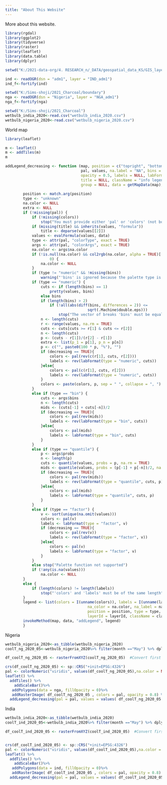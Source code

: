 ---
title: "About This Website"
---

More about this website.

```{r, echo=FALSE, message=FALSE, results='hide',warning=FALSE}
library(rgdal)
library(ggplot2)
library(tidyverse)
library(raster)
library(leaflet)
library(data.table)
library(dplyr)

setwd("K:/2021-data-org/4. RESEARCH_n/_DATA/geospatial_data_KS/GIS_layers")

ind <- readOGR(dsn = "adm1", layer = "IND_adm1")
ind_f<-fortify(ind)

setwd("K:/Sims-shoji/2021_Charcoal/boundary")
nga <- readOGR(dsn = "Nigeria", layer = "NGA_adm1")
nga_f<-fortify(nga)
```


```{r, echo=FALSE, message=FALSE, results='hide',warning=FALSE}
setwd("K:/Sims-shoji/2021_Charcoal")
wetbulb_india_2020<-read.csv("wetbulb_india_2020.csv")
wetbulb_nigeria_2020<-read.csv("wetbulb_nigeria_2020.csv")
```

World map

```{r out.width='100%', echo=FALSE, warning=FALSE}
library(leaflet)

m <- leaflet()
m <- addTiles(m)
m
```

```{r, echo=FALSE, message=FALSE, results='hide',warning=FALSE}
addLegend_decreasing <- function (map, position = c("topright", "bottomright", "bottomleft","topleft"),
                                  pal, values, na.label = "NA", bins = 7, colors, 
                                  opacity = 0.5, labels = NULL, labFormat = labelFormat(), 
                                  title = NULL, className = "info legend", layerId = NULL, 
                                  group = NULL, data = getMapData(map), decreasing = FALSE) {
  
        position <- match.arg(position)
        type <- "unknown"
        na.color <- NULL
        extra <- NULL
        if (!missing(pal)) {
            if (!missing(colors)) 
                stop("You must provide either 'pal' or 'colors' (not both)")
            if (missing(title) && inherits(values, "formula")) 
                title <- deparse(values[[2]])
            values <- evalFormula(values, data)
            type <- attr(pal, "colorType", exact = TRUE)
            args <- attr(pal, "colorArgs", exact = TRUE)
            na.color <- args$na.color
            if (!is.null(na.color) && col2rgb(na.color, alpha = TRUE)[[4]] == 
                    0) {
                na.color <- NULL
            }
            if (type != "numeric" && !missing(bins)) 
                warning("'bins' is ignored because the palette type is not numeric")
            if (type == "numeric") {
                cuts <- if (length(bins) == 1) 
                    pretty(values, bins)
                else bins   
                if (length(bins) > 2) 
                    if (!all(abs(diff(bins, differences = 2)) <= 
                                     sqrt(.Machine$double.eps))) 
                        stop("The vector of breaks 'bins' must be equally spaced")
                n <- length(cuts)
                r <- range(values, na.rm = TRUE)
                cuts <- cuts[cuts >= r[1] & cuts <= r[2]]
                n <- length(cuts)
                p <- (cuts - r[1])/(r[2] - r[1])
                extra <- list(p_1 = p[1], p_n = p[n])
                p <- c("", paste0(100 * p, "%"), "")
                if (decreasing == TRUE){
                    colors <- pal(rev(c(r[1], cuts, r[2])))
                    labels <- rev(labFormat(type = "numeric", cuts))
                }else{
                    colors <- pal(c(r[1], cuts, r[2]))
                    labels <- rev(labFormat(type = "numeric", cuts))
                }
                colors <- paste(colors, p, sep = " ", collapse = ", ")
            }
            else if (type == "bin") {
                cuts <- args$bins
                n <- length(cuts)
                mids <- (cuts[-1] + cuts[-n])/2
                if (decreasing == TRUE){
                    colors <- pal(rev(mids))
                    labels <- rev(labFormat(type = "bin", cuts))
                }else{
                    colors <- pal(mids)
                    labels <- labFormat(type = "bin", cuts)
                }
            }
            else if (type == "quantile") {
                p <- args$probs
                n <- length(p)
                cuts <- quantile(values, probs = p, na.rm = TRUE)
                mids <- quantile(values, probs = (p[-1] + p[-n])/2, na.rm = TRUE)
                if (decreasing == TRUE){
                    colors <- pal(rev(mids))
                    labels <- rev(labFormat(type = "quantile", cuts, p))
                }else{
                    colors <- pal(mids)
                    labels <- labFormat(type = "quantile", cuts, p)
                }
            }
            else if (type == "factor") {
                v <- sort(unique(na.omit(values)))
                colors <- pal(v)
                labels <- labFormat(type = "factor", v)
                if (decreasing == TRUE){
                    colors <- pal(rev(v))
                    labels <- rev(labFormat(type = "factor", v))
                }else{
                    colors <- pal(v)
                    labels <- labFormat(type = "factor", v)
                }
            }
            else stop("Palette function not supported")
            if (!any(is.na(values))) 
                na.color <- NULL
        }
        else {
            if (length(colors) != length(labels)) 
                stop("'colors' and 'labels' must be of the same length")
        }
        legend <- list(colors = I(unname(colors)), labels = I(unname(labels)), 
                                     na_color = na.color, na_label = na.label, opacity = opacity, 
                                     position = position, type = type, title = title, extra = extra, 
                                     layerId = layerId, className = className, group = group)
        invokeMethod(map, data, "addLegend", legend)
        }
```

Nigeria
```{r out.width='100%', echo=FALSE, warning=FALSE,message=FALSE}

wetbulb_nigeria_2020<-as_tibble(wetbulb_nigeria_2020)
coolT_ng_2020_05<-wetbulb_nigeria_2020%>% filter(month =="May") %>% dplyr::select(x,y,cool_t)

df_coolT_ng_2020_05 <- rasterFromXYZ(coolT_ng_2020_05)  #Convert first two columns as lon-lat and third as value           

crs(df_coolT_ng_2020_05) <- sp::CRS("+init=EPSG:4326")
pal <- colorNumeric("viridis", values(df_coolT_ng_2020_05),na.color = NA)
leaflet() %>% 
  addTiles() %>%
    addScaleBar()%>%
   addPolygons(data = nga, fillOpacity = 0)%>%
   addRasterImage( df_coolT_ng_2020_05 , colors = pal, opacity = 0.8) %>%
  addLegend_decreasing(pal = pal, values = values( df_coolT_ng_2020_05 ),  position = "bottomright", decreasing = TRUE, title = "Temperature</br>depression</br>(°C)</br>May 2020")
```

India

```{r out.width='100%', echo=FALSE,warning=FALSE,message=FALSE}
wetbulb_india_2020<-as_tibble(wetbulb_india_2020)
coolT_ind_2020_05<-wetbulb_india_2020%>% filter(month =="May") %>% dplyr::select(x,y,cool_t)

df_coolT_ind_2020_05 <- rasterFromXYZ(coolT_ind_2020_05)  #Convert first two columns as lon-lat and third as value           


crs(df_coolT_ind_2020_05) <- sp::CRS("+init=EPSG:4326")
pal <- colorNumeric("viridis", values(df_coolT_ind_2020_05),na.color = NA)
leaflet() %>% 
  addTiles() %>%
    addScaleBar()%>%
   addPolygons(data = ind, fillOpacity = 0)%>%
   addRasterImage( df_coolT_ind_2020_05 , colors = pal, opacity = 0.8) %>%
  addLegend_decreasing(pal = pal, values = values( df_coolT_ind_2020_05 ),  position = "bottomright", decreasing = TRUE, title = "Temperature</br>depression</br>(°C)</br>May 2020")
```








